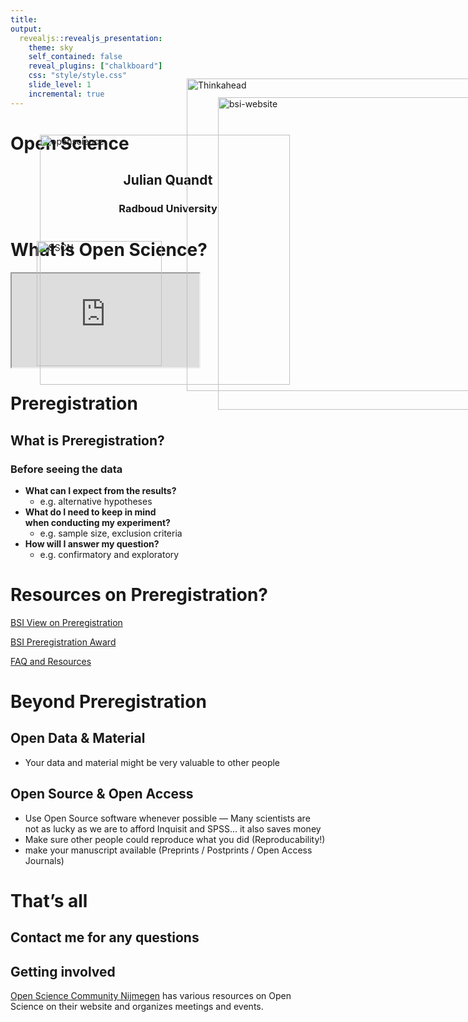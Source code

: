 ```yaml
---
title: 
output: 
  revealjs::revealjs_presentation:
    theme: sky
    self_contained: false
    reveal_plugins: ["chalkboard"]
    css: "style/style.css"
    slide_level: 1
    incremental: true
---
```



# Open Science {data-background-image="style/bsi_header.jpg" data-background-position="top left"}
## Julian Quandt {style="text-align: center"}
### Radboud University {style="text-align: center"}

 <img src="assets/openscience.png" alt="openscience" style="width:auto;height:400px !important; position:fixed; left:275px; top:270px; max-height:none; border:none; box-shadow:none">

# What is Open Science?

<div id="my-div">
<iframe src="https://www.mentimeter.com/s/84ae0683d13f21e37b8a348ac93a2368/07098071d932" id="my-iframe" scrolling="no"></iframe>
</div>


# Preregistration

## What is Preregistration? 

 <img src="assets/think_ahead.jpg" alt="Thinkahead" style="width:auto;height:500px !important; position:fixed; top:180px; right:-50px; max-height:none; border:none">


<h3 class="element fragment" id="before-seeing-the-data" data-fragment-index="0">Before seeing the data</h3>

<ul>
<li class="fragment" data-fragment-index="1"><strong>What can I expect from the results?</strong>
<ul>
<li class="fragment" data-fragment-index="1">e.g.&nbsp;alternative hypotheses</li>
</ul></li>
<li class="fragment" data-fragment-index="2"><strong>What do I need to keep in mind <br> when conducting my experiment?</strong>
<ul>
<li class="fragment" data-fragment-index="2">e.g.&nbsp;sample size, exclusion criteria</li>
</ul></li>
<li class="fragment" data-fragment-index="3"><strong>How will I answer my question?</strong>
<ul>
<li class="fragment" data-fragment-index="3">e.g.&nbsp;confirmatory and exploratory</li>
</ul></li>
</ul>

# Resources on Preregistration?

[BSI View on Preregistration](https://www.ru.nl/bsi/research/preregistration/preregistration/)

[BSI Preregistration Award](https://www.ru.nl/bsi/research/preregistration/preregistration-award/)

[FAQ and Resources](https://www.ru.nl/bsi/research/preregistration/faq-resources/)

<img src="assets/website.png" alt="bsi-website" style="width:500px;height:auto !important; position:fixed; right:-100px; top:210px; max-height:none; border:none">


# Beyond Preregistration

## Open Data & Material {.element class="fragment" data-fragment-index="0"}

<ul>
<li class="fragment" data-fragment-index="1">Your data and material might be very valuable to other people</li>
</ul>

<h2 class="element fragment" data-fragment-index="2" id="open-source-open-access">Open Source &amp; Open Access</h2>

<ul>
  <li class="fragment" data-fragment-index="3">Use Open Source software whenever possible — Many scientists are not as lucky as we are to afford Inquisit and SPSS… it also saves money</li>
  <li class="fragment" data-fragment-index="3">Make sure other people could reproduce what you did (Reproducability!)</li>
  <li class="fragment" data-fragment-index="3">make your manuscript available (Preprints / Postprints / Open Access Journals)</li>
</ul>


# That's all

## Contact me for any questions

## Getting involved

[Open Science Community Nijmegen](https://openscience-nijmegen.nl/) has various resources on Open Science on their website and organizes meetings and events.
 <img src="assets/OSCNlogo.png" alt="OSCN" style="width:auto;height:200px !important; position:fixed; left:270px; top:440px; max-height:none; border:none">
